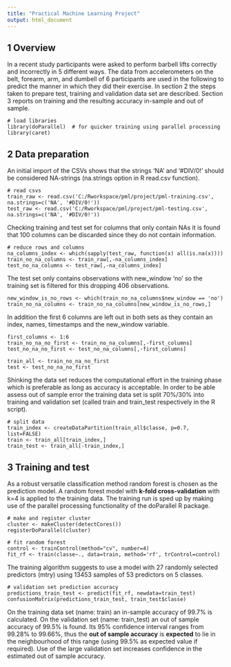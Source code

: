 ```yaml
---
title: "Practical Machine Learning Project"
output: html_document
---
```


1 Overview
----------
In a recent study participants were asked to perform barbell lifts correctly and incorrectly in 5 different ways. 
The data from accelerometers on the belt, forearm, arm, and dumbell of 6 participants are used in the following to 
predict the manner in which they did their exercise. In section 2 the steps taken to prepare test, training and 
validation data set are described. Section 3 reports on training and the resulting accuracy in-sample and out of 
sample.
```
# load libraries
library(doParallel)  # for quicker training using parallel processing
library(caret)
```


2 Data preparation
------------------
An initial import of the CSVs shows that the strings 'NA' and '#DIV/0!' should be considered NA-strings (na.strings 
option in R read.csv function).
```
# read csvs
train_raw <- read.csv('C:/Rworkspace/pml/project/pml-training.csv', na.strings=c('NA', '#DIV/0!'))
test_raw <- read.csv('C:/Rworkspace/pml/project/pml-testing.csv', na.strings=c('NA', '#DIV/0!'))
```

Checking training and test set for columns that only contain NAs it is found that 100 columns can be discarded since they do not contain information.
```
# reduce rows and columns
na_columns_index <- which(sapply(test_raw, function(x) all(is.na(x))))
train_no_na_columns <- train_raw[,-na_columns_index]
test_no_na_columns <- test_raw[,-na_columns_index]
```

The test set only contains observations with new_window 'no' so the training set is filtered for this dropping 406 
observations. 
```
new_window_is_no_rows <- which(train_no_na_columns$new_window == 'no')
train_no_na_columns <- train_no_na_columns[new_window_is_no_rows,]
```

In addition the first 6 columns are left out in both sets as they contain an index, names, timestamps and the new_window variable.
```
first_columns <- 1:6
train_no_na_no_first <- train_no_na_columns[,-first_columns]
test_no_na_no_first <- test_no_na_columns[,-first_columns]

train_all <- train_no_na_no_first
test <- test_no_na_no_first
```

Shinking the data set reduces the computational effort in the training phase which is preferable as long as accuracy is acceptable.
In order to be able assess out of sample error the training data set is split 70%/30% into training and validation set (called train and train_test respectively in the R script).
```
# split data
train_index <- createDataPartition(train_all$classe, p=0.7, list=FALSE)
train <- train_all[train_index,]
train_test <- train_all[-train_index,]
```


3 Training and test
-------------------
As a robust versatile classification method random forest is chosen as the prediction model. A random forest model 
with **k-fold cross-validation** with k=4 is applied to the training data. The training run is sped up by making use of 
the parallel processing functionality of the doParallel R package.
```
# make and register cluster
cluster <- makeCluster(detectCores())
registerDoParallel(cluster)

# fit random forest
control <- trainControl(method="cv", number=4)
fit_rf <- train(classe~., data=train, method='rf', trControl=control)
```

The training algorithm suggests to use a model with 27 randomly selected predictors (mtry) using 13453 samples of 53 predictors on 5 classes.

```
# validation set prediction accuracy
predictions_train_test <- predict(fit_rf, newdata=train_test)
confusionMatrix(predictions_train_test, train_test$classe)
```

On the training data set (name: train) an in-sample accuracy of 99.7% is calculated. On the validation set (name: train_test) an out of sample accuracy of 99.5% is found. Its 95% confidence interval ranges from 99.28% to 99.66%, thus the **out of sample accuracy** is **expected** to lie in the neighbourhood of this range (using 99.5% as expected value if required). Use of the large validation set increases confidence in the estimated out of sample accuracy.
